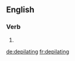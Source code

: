 ==English==

===Verb===
{{head|en}}

# {{present participle of|depilate|lang=en}}

[[de:depilating]]
[[fr:depilating]]